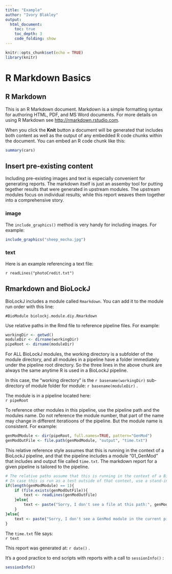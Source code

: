 ```yaml
---
title: "Example"
author: "Ivory Blakley"
output:
  html_document:
    toc: true
    toc_depth: 3
    code_folding: show
---
```


```r
knitr::opts_chunk$set(echo = TRUE)
library(knitr)
```

# R Markdown Basics

## R Markdown

This is an R Markdown document. Markdown is a simple formatting syntax for authoring HTML, PDF, and MS Word documents. For more details on using R Markdown see <http://rmarkdown.rstudio.com>.

When you click the **Knit** button a document will be generated that includes both content as well as the output of any embedded R code chunks within the document. You can embed an R code chunk like this:

```r
summary(cars)
```

## Insert pre-existing content

Including pre-existing images and text is especially convenient for generating reports.  The markdown itself is just an assemby tool for putting tegether results that were generated in upstream modules.  The upstream modules focus on individual results; while this report weaves them together into a comprehensive story.

### image

The `include_graphics()` method is very handy for including images.  For example:

```r
include_graphics("sheep_mocha.jpg")
```

### text

Here is an example referencing a text file:

``r readLines("photoCredit.txt")``

\newpage
## Rmarkdown and BioLockJ

BioLockJ includes a module called `Rmarkdown`.  You can add it to the module run order with this line:

`#BioModule biolockj.module.diy.Rmarkdown`

Use relative paths in the Rmd file to reference pipeline files.  For example:
```r
workingDir <- getwd()
moduleDir <- dirname(workingDir)
pipeRoot <- dirname(moduleDir)
```

For ALL BioLockJ modules, the working directory is a subfolder of the module directory, and all modules in a pipeline have a folder immediately under the pipeline root directory. So the three lines in the above chunk are always the same anytime R is used in a BioLockJ pipeline.

In this case, the "working directory" is the ``r basename(workingDir)`` sub-directory of module folder for module: ``r basename(moduleDir)`` .

The module is in a pipeline located here:                     
``r pipeRoot``

To reference other modules in this pipeline, use the pipeline path and the modules name.  Do not reference the module number, that part of the name may change in different iteratioons of the pipeline.  But the module name is consistent.  For example:
```r
genModModule <- dir(pipeRoot, full.names=TRUE, pattern="GenMod")
genModOutFile <- file.path(genModModule, "output", "time.txt")
```

This relative reference style assumes that this is running in the context of a BioLockJ pipeline, and that the pipeline includes a module "01_GenMod" that includes and output file called `time.txt`.  The markdown report for a given pipeline is tailored to the pipeline.

```r
# The relative paths assume that this is running in the context of a BioLockJ pipeline
# In case this is run as a test outside of that context, use a stand-in message instead of all-out failure.
if(length(genModModule) == 1){
    if (file.exists(genModOutFile)){
        text <- readLines(genModOutFile)
    }else{
        text <- paste("Sorry, I don't see a file at this path:", genModOutFile)
    }
}else{
    text <- paste("Sorry, I don't see a GenMod module in the current pipeline.")
}
```

The `time.txt` file says:                  
``r text``

This report was generated at: ``r date()`` .

\newpage
It's a good practice to end scripts with reports with a call to `sessionInfo()` :

```r
sessionInfo()
```
